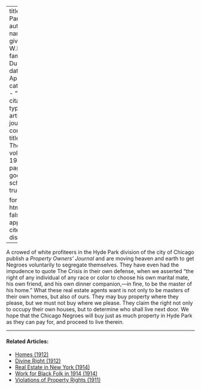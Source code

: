 
---
title: 'Hyde Park'
author:
  - name:
      given: W.E.B.
      family: Du Bois
date: Apr. 1920
categories: 
  - ""
citation: 
  type: article-journal
  container-title: The Crisis
  volume: 19
  issue: 6
  page: 298
google-scholar: true

format:
  html:
    toc: false
    appendix-cite-as: display
---



A crowed of white profiteers in the Hyde Park division of the city of
Chicago publish a *Property Owners' Journal* and are moving heaven and
earth to get Negroes voluntarily to segregate themselves. They have even
had the impudence to quote  <span class="small-caps">The Crisis</span> in their own
defense, when we asserted "the right of any individual of any race or
color to choose his own marital mate, his own friend, and his own dinner
companion,---in fine, to be the master of his home." What these real
estate agents want is not only to be masters of their own homes, but
also of ours. They may buy property where they please, but we must not
buy where we please. They claim the right not only to occupy their own
houses, but to determine who shall live next door. We hope that the
Chicago Negroes will buy just as much property in Hyde Park as they can
pay for, and proceed to live therein.

<!-- Similar articles start here -->

<hr>
#### Related Articles:

* [Homes (1912)](/Volumes/03/05/homes.html)
* [Divine Right (1912)](/Volumes/03/05/divine_right.html)
* [Real Estate in New York (1914)](/Volumes/08/03/real_estate_in_new_york.html)
* [Work for Black Folk in 1914 (1914)](/Volumes/07/04/work_for_black_folk.html)
* [Violations of Property Rights (1911)](/Volumes/02/01/violations.html)

<!-- Similar articles end here -->